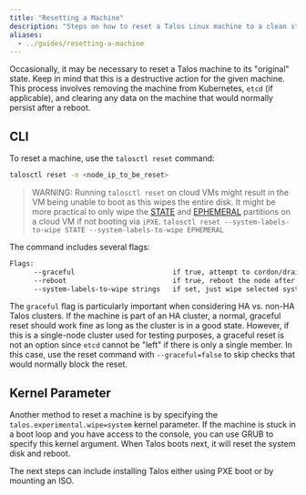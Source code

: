 ```yaml
---
title: "Resetting a Machine"
description: "Steps on how to reset a Talos Linux machine to a clean state."
aliases:
  - ../guides/resetting-a-machine
---
```


Occasionally, it may be necessary to reset a Talos machine to its "original" state.
Keep in mind that this is a destructive action for the given machine.
This process involves removing the machine from Kubernetes, `etcd` (if applicable), and clearing any data on the machine that would normally persist after a reboot.

## CLI

To reset a machine, use the `talosctl reset` command:

```sh
talosctl reset -n <node_ip_to_be_reset>
```

> WARNING: Running `talosctl reset` on cloud VMs might result in the VM being unable to boot as this wipes the entire disk.
> It might be more practical to only wipe the [STATE](../../learn-more/architecture#file-system-partitions) and [EPHEMERAL](../../learn-more/architecture#file-system-partitions) partitions on a cloud VM if not booting via `iPXE`.
> `talosctl reset --system-labels-to-wipe STATE --system-labels-to-wipe EPHEMERAL`

The command includes several flags:

```bash
Flags:
      --graceful                        if true, attempt to cordon/drain node and leave etcd (if applicable) (default true)
      --reboot                          if true, reboot the node after resetting instead of shutting down
      --system-labels-to-wipe strings   if set, just wipe selected system disk partitions by label but keep other partitions intact
```

The `graceful` flag is particularly important when considering HA vs. non-HA Talos clusters.
If the machine is part of an HA cluster, a normal, graceful reset should work fine as long as the cluster is in a good state.
However, if this is a single-node cluster used for testing purposes, a graceful reset is not an option since `etcd` cannot be "left" if there is only a single member.
In this case, use the reset command with `--graceful=false` to skip checks that would normally block the reset.

## Kernel Parameter

Another method to reset a machine is by specifying the `talos.experimental.wipe=system` kernel parameter.
If the machine is stuck in a boot loop and you have access to the console, you can use GRUB to specify this kernel argument.
When Talos boots next, it will reset the system disk and reboot.

The next steps can include installing Talos either using PXE boot or by mounting an ISO.
